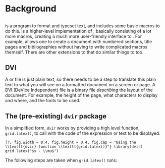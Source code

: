 \newpage{}

# Background

## \TeX{}

\TeX{} is a program to format and typeset text, and includes some basic macros to do this. \LaTeX{} is a higher-level implementation of \TeX{}, basically consisting of a lot more macros, creating a much more user-friendly interface to \TeX{}. For example, \LaTeX{} allows one to create a document with numbered sections, title pages and bibliographies without having to write complicated \TeX{} macros themself. There are other extensions to \TeX{} that do similar things to \LaTeX{} too.

## DVI

A \TeX{} or \LaTeX{} file is just plain text, so there needs to be a step to translate this plain text to what you will see on a formatted document on a screen or page. A DVI (DeVice Independent) file is a binary file *describing* the layout of the document. For example, the height of the page, what characters to display and where, and the fonts to be used.

<!---
Explain DVI more here (and less in next section explaining dvir packages)

A DVI file describes the visual layout of the document to produce but is not specific to any type of output file (PDF, HTML, etc.)

--->

## The (pre-existing) `dvir` package {#dvirDesc}

<!---
(not sure how to make clear this is all stuff that was in 'dvir' before any of my work (and the fact I didn't change any of this high level stuff))  

DVIR BACKGROUND INFO (CHECK IF IT IS COVERED BELOW):
  Font sweep (check if this bit is added):
    run through the DVI file, identify all the fonts used, and find and record the font file locations on the system.

  The purpose of `definePDFFont()` is to do a sweep of the DVI file from `grid.latex()` looking for all fonts required, before recording the font names in the font config file, searching the relevant directories for the font files and encoding the fonts. A variable `fonts` is saved with all this information. The further sweeps over the DVI file to determine the bounding box of each character and thus entire image, and to create grid grobs and viewports each redundantly called `definePDFFont()` rather than referring to the already existing variable `fonts` from the first sweep.
--->

In a simplified form, `dvir` works by providing a high level function, `grid.latex()`, to call with the \TeX{} code of the expression or text to be displayed.

<!---
This isn't the label from earlier! Either don't relate this to the label or redo the caption or redo the text
--->
```{r, fig.width = 0.4, fig.height = 0.4, fig.cap = "Using the \\texttt{dvir} function \\texttt{grid.latex()}"}
library(dvir)
grid.latex("$x - \\mu$")
```

The following steps are taken when `grid.latex()` runs:

\begin{enumerate}
  \item A \TeX{} document is created with the expression and a changeable default preamble and postamble.

  - [**Example:** TeX document with pre- and post-amble]
  
  \item This TeX document is then processed using the local \TeX{} installation to create a DVI (DeVice Independent) file.
  
  \item The DVI file is read into R. As DVI files are binary they are not easily readable by humans but the `dvir` function `readDVI()` translates the DVI file into readable text.

  - [**Example:** Extract of DVI file using `readDVI()` (not the whole thing, just the bit relevant to our example ($x - \mu$))]
  
  \item Three "sweeps" of the DVI file are completed to extract necessary information about what to display in R (and where and how to display it):
  \begin{itemize}
    \item Font sweep: Gather the names of all fonts used in the DVI file and locate the relevant font files on the local machine. The font information is stored in a R list as well as a `fontconfig` file.
    \item Metric sweep: To determine the overall bounding box (size) of the expression to display. This bounding box is used to create a `grid` viewport which can encompass the entire \TeX{} passed to `grid.latex()` expression using the native DVI coordinates.
    \item Grid sweep: Convert all text and symbols into *grobs* (grid graphical objects) 
  \end{itemize}
  \item These grobs are then displayed in the R graphics device as per the `grid` package.
\end{enumerate}